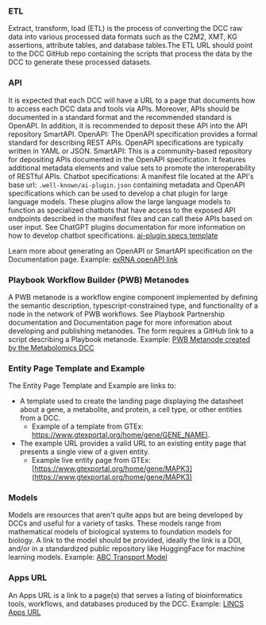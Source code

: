 ### ETL

Extract, transform, load (ETL) is the process of converting the DCC raw data into various processed data formats such as the C2M2, XMT, KG assertions, attribute tables, and database tables.The ETL URL should point to the DCC GitHub repo containing the scripts that process the data by the DCC to generate these processed datasets.



### API

It is expected that each DCC will have a URL to a page that documents how to access each DCC data and tools via APIs. Moreover, APIs should be documented in a standard format and the recommended standard is OpenAPI. In addition, it is recommended to deposit these API into the API repository SmartAPI.
OpenAPI: The OpenAPI specification provides a formal standard for describing REST APIs. OpenAPI specifications are typically written in YAML or JSON.
SmartAPI: This is a community-based repository for depositing APIs documented in the OpenAPI specification. It features additional metadata elements and value sets to promote the interoperability of RESTful APIs.
Chatbot specifications: A manifest file located at the API's base url: `.well-known/ai-plugin.json` containing metadata and OpenAPI specifications which can be used to develop a chat plugin for large language models. These plugins allow the large language models to function as specialized chatbots that have access to the exposed API endpoints described in the manifest files and can call these APIs based on user input. See ChatGPT plugins documentation for more information on how to develop chatbot specifications. [ai-plugin specs template](https://github.com/openai/plugins-quickstart/blob/3096542ef96b77f93d6b13a0ea105641c3763284/.well-known/ai-plugin.json)

Learn more about generating an OpenAPI or SmartAPI specification on the Documentation page.
Example: [exRNA openAPI link](https://brl-bcm.stoplight.io/docs/exrna-atlas-json-api/ZG9jOjQ1Mg-overview)



### Playbook Workflow Builder (PWB) Metanodes

A PWB metanode is a workflow engine component implemented by defining the semantic description, typescript-constrained type, and functionality of a node in the network of PWB workflows. See Playbook Partnership documentation and Documentation page for more information about developing and publishing metanodes. The form requires a GitHub link to a script describing a Playbook metanode.
Example: [PWB Metanode created by the Metabolomics DCC](https://github.com/nih-cfde/playbook-partnership/blob/eece1eb07365d6255b44708b64606aa42eef5563/components/MW/metabolite_summary/index.tsx)



### Entity Page Template and Example

The Entity Page Template and Example are links to:

- A template used to create the landing page displaying the datasheet about a gene, a metabolite, and protein, a cell type, or other entities from a DCC. 
    - Example of a template from GTEx: [https://www.gtexportal.org/home/gene/GENE_NAME)](https://www.gtexportal.org/home/gene/GENE_NAME).
- The example URL provides a valid URL to an existing entity page that presents a single view of a given entity.
    - Example live entity page from GTEx: [https://www.gtexportal.org/home/gene/MAPK3](https://www.gtexportal.org/home/gene/MAPK3)


### Models

Models are resources that aren't quite apps but are being developed by DCCs and useful for a variety of tasks. These models range from mathematical models of biological systems to foundation models for biology.
A link to the model should be provided, ideally the link is a DOI, and/or in a standardized public repository like HuggingFace for machine learning models.
Example: [ABC Transport Model](https://models.physiomeproject.org/e/cba/BG_ABC.cellml/view)


### Apps URL

An Apps URL is a link to a page(s) that serves a listing of bioinformatics tools, workflows, and databases produced by the DCC.
Example: [LINCS Apps URL](https://lincsproject.org/LINCS/tools)
